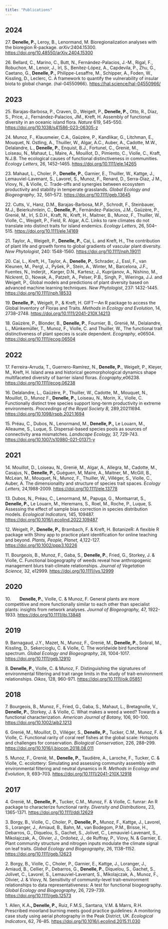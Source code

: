 ```yaml
---
title: "Publications"
---
```


## 2024

27\. **Denelle, P.,** Leroy, B., Lenormand, M. Bioregionalization analyses with the bioregion R-package. *arXiv*:2404.15300. <https://doi.org/10.48550/arXiv.2404.15300>

26\. Bellard, C., Marino, C., Butt, N., Fernández-Palacios, J.-M., Rigal, F., Robuchon, M., Lenoir, J., Irl, S., Benítez-López, A., Capdevila, P., Zhu, G., Caetano, G., **Denelle, P.,** Philippe-Lesaffre, M., Schipper, A., Foden, W., Kissling, D., Leclerc, C. A framework to quantify the vulnerability of insular biota to global change. ⟨hal-04550966⟩. <https://hal.science/hal-04550966/>

## 2023

25\. Barajas-Barbosa, P., Craven, D., Weigelt, P., **Denelle, P.,** Otto, R., Díaz, S., Price, J., Fernández-Palacios, JM., Kreft, H. Assembly of functional diversity in an oceanic island flora. *Nature* 619, 545–550. <https://doi.org/10.1038/s41586-023-06305-z>

24\. Munoz, F., Klausmeier, C.A., Gaüzère, P., Kandlikar, G., Litchman, E., Mouquet, N. Ostling, A., Thuiller, W., Algar, A.C., Auber, A., Cadotte, M.W., Delalandre, L., **Denelle, P.**, Enquist, B.J., Fortunel, C., Grenié, M., Loiseau, N., Mahaut, L., Maire, A., Mouillot, D., Pimiento, C., Violle, C., Kraft, N.J.B. The ecological causes of functional distinctiveness in communities. *Ecology Letters*, 26, 1452–1465. <https://doi.org/10.1111/ele.14265>

23\. Mahaut, L., Choler, P., **Denelle, P.**, Garnier, E., Thuiller, W., Kattge, J., Lemauviel-Lavenant, S., Lavorel, S., Munoz, F., Renard, D., Serra-Diaz, J M., Viovy, N., & Violle, C. Trade-offs and synergies between ecosystem productivity and stability in temperate grasslands. *Global Ecology and Biogeography*, 32, 561–572. <https://doi.org/10.1111/geb.13645>

22\. Cutts, V., Hanz, D.M., Barajas-Barbosa, M.P., Schrodt, F., Steinbauer, M.J., Beierkuhnlein, C., **Denelle, P.**, Fernández-Palacios, J.M., Gaüzère, P., Grenié, M., Irl, S.D.H., Kraft, N., Kreft, H., Maitner, B., Munoz, F., Thuiller, W., Violle, C., Weigelt, P., Field, R. Algar, A.C. Links to rare climates do not translate into distinct traits for island endemics. *Ecology Letters*, 26, 504–515. <https://doi.org/10.1111/ele.14169>

21\. Taylor, A., Weigelt, P., **Denelle, P.**, Cai, L. and Kreft, H., The contribution of plant life and growth forms to global gradients of vascular plant diversity. *New Phytologist*, 240: 1548-1560. <https://doi.org/10.1111/nph.19011>

20\. Cai, L., Kreft, H., Taylor, A., **Denelle, P.**, Schrader, J., Essl, F., van Kleunen, M., Pergl, J., Pyšek, P., Stein, A., Winter, M., Barcelona, J.F., Fuentes, N., Inderjit, , Karger, D.N., Kartesz, J., Kuprijanov, A., Nishino, M., Nickrent, D., Nowak, A., Patzelt, A., Pelser, P.B., Singh, P., Wieringa, J.J. and Weigelt, P., Global models and predictions of plant diversity based on advanced machine learning techniques. *New Phytologist*, 237: 1432-1445. <https://doi.org/10.1111/nph.18533>

19\. **Denelle, P.**, Weigelt, P., & Kreft, H. GIFT—An R package to access the Global Inventory of Floras and Traits. *Methods in Ecology and Evolution*, 14, 2738–2748. <https://doi.org/10.1111/2041-210X.14213>

18\. Gaüzère, P., Blonder, B., **Denelle, P.**, Fournier, B., Grenié, M., Delalandre, L., Münkemüller, T., Munoz, F., Violle, C. and Thuiller, W., The functional trait distinctiveness of plant species is scale dependent. *Ecography*, e06504. <https://doi.org/10.1111/ecog.06504>

## 2022

17\. Ferreira-Arruda, T., Guerrero-Ramírez, N., **Denelle, P.**, Weigelt, P., Kleyer, M., Kreft, H. Island area and historical geomorphological dynamics shape multifaceted diversity of barrier island floras. *Ecography*,e06238. <https://doi.org/10.1111/ecog.06238>

16\. Delalandre, L., Gaüzère, P., Thuiller, W., Cadotte, M., Mouquet, N., Mouillot, D., Munoz F., **Denelle, P.,** Loiseau, N., Morin, X., Violle, C. Functionally distinct tree species support long-term productivity in extreme environments. *Proceedings of the Royal Society B,* 289,20211694. <https://doi.org/10.1098/rspb.2021.1694>

15\. Préau, C., Dubos, N., Lenormand, M., **Denelle, P.,** Le Louarn, M., Alleaume, S., Luque, S. Dispersal-based species pools as sources of connectivity area mismatches. *Landscape Ecology,* 37, 729-743. <https://doi.org/10.1007/s10980-021-01371-y>

## 2021

14\. Mouillot, D., Loiseau, N., Grenié, M., Algar, A., Allegra, M., Cadotte, M., Casajus, N., **Denelle, P.,** Guéguen, M, Maire, A., Maitner, M., McGill, B., McLean, M., Mouquet, N., Munoz, F., Thuiller, W., Villéger, S., Violle, C., Auber, A. The dimensionality and structure of species trait spaces. *Ecology Letters,* 24,1988-2009. <https://doi.org/10.1111/ele.13778>

13\. Dubos, N., Préau, C., Lenormand, M., Papuga, G., Montsarrat, S., **Denelle, P.,** Le Louarn, M., Heremans, S., Roel, M., Roche, P., Luque, S. Assessing the effect of sample bias correction in species distribution models. *Ecological Indicators,* 145, 109487. <https://doi.org/10.1016/j.ecolind.2022.109487>

12\. Weigelt, P., **Denelle, P.,** Brambach, F. & Kreft, H. BotanizeR: A flexible R package with Shiny app to practice plant identification for online teaching and beyond. *Plants, People, Planet,* 4,122-127. <https://doi.org/10.1002/ppp3.10226>

11\. Bourgeois, B., Munoz, F., Gaba, S., **Denelle, P.**, Fried, G., Storkey, J. & Violle, C. Functional biogeography of weeds reveal how anthropogenic management blurs trait-climate relationships. *Journal of Vegetation Science,* 32, e12999. <https://doi.org/10.1111/jvs.12999>

## 2020

10\.       **Denelle, P.**, Violle, C. & Munoz, F. General plants are more competitive and more functionally similar to each other than specialist plants: insights from network analyses. *Journal of Biogeography,* 47, 1922-1933. <https://doi.org/10.1111/jbi.13848>

## 2019

9\. Barnagaud, J.Y., Mazet, N., Munoz, F., Grenié, M., **Denelle, P.**, Sobral, M., Kissling, D., Sekercioglu, C. & Violle, C. The worldwide bird functional spectrum. *Global Ecology and Biogeography*, 28, 1004-1017*.* <https://doi.org/10.1111/geb.12910>

8\. **Denelle, P.**, Violle, C. & Munoz, F. Distinguishing the signatures of environmental filtering and trait range limits in the study of trait-environment relationships. *Oikos*, 128, 960-971. <https://doi.org/10.1111/oik.05851>

## 2018

7\. Bourgeois, B., Munoz, F., Fried, G., Gaba, S., Mahaut, L., Bretagnolle, V., **Denelle, P.**, Storkey, J. & Violle, C. What makes a weed a weed? Towards a functional characterization. *American Journal of Botany,* 106, 90-100. <https://doi.org/10.1002/ajb2.1213>

6\. Grenié, M., Mouillot, D., Villéger, S., **Denelle, P.,** Tucker, C.M., Munoz, F. & Violle, C. Functional rarity of coral reef fishes at the global scale: Hotspots and challenges for conservation. *Biological Conservation*, 226, 288–299. <https://doi.org/10.1016/j.biocon.2018.08.011>

5\. Munoz, F., Grenié, M., **Denelle, P.,** Taudière, A., Laroche, F., Tucker, C. & Violle, C. ecolottery: Simulating and assessing community assembly with environmental filtering and neutral dynamics in R. *Methods in Ecology and Evolution*, 9, 693–703. <https://doi.org/10.1111/2041-210X.12918>

## 2017

4\. Grenié, M., **Denelle, P.**, Tucker, C.M., Munoz, F. & Violle, C. funrar: An R package to characterize functional rarity. *Diversity and Distributions*, 23, 1365-1371. <https://doi.org/10.1111/ddi.12629>

3\. Borgy, B., Violle, C., Choler, P., **Denelle, P.,** Munoz, F., Kattge, J., Lavorel, S., Loranger, J., Amiaud, B., Bahn, M., van Bodegom, P.M., Brisse, H., Debarros, G., Diquelou, S., Gachet, S., Jolivet, C., Lemauviel-Lavenant, S., Mikolajczak, A., Olivier, J., Ordoñez, J., de Ruffray, P., Viovy, N. & Garnier, E. Plant community structure and nitrogen inputs modulate the climate signal on leaf traits. *Global Ecology and Biogeography*, 26, 1138–1152. <https://doi.org/10.1111/geb.12623>

2\. Borgy, B., Violle, C., Choler, P., Garnier, E., Kattge, J., Loranger, J., Amiaud, B., Cellier, P., Debarros, G., **Denelle, P.**, Diquelou, S., Gachet, S., Jolivet, C., Lavorel, S., Lemauviel-Lavenant, S., Mikolajczak, A., Munoz, F., Olivier, J. & Viovy, N. Sensitivity of community-level trait–environment relationships to data representativeness: A test for functional biogeography. *Global Ecology and Biogeography*, 26, 729–739. <https://doi.org/10.1111/geb.12573>

1\. Allen, K.A**., Denelle, P.,** Ruiz, F.M.S., Santana, V.M. & Marrs, R.H. Prescribed moorland burning meets good practice guidelines: A monitoring case study using aerial photography in the Peak District, UK. *Ecological Indicators*, 62, 76–85. <https://doi.org/10.1016/j.ecolind.2015.11.030>
